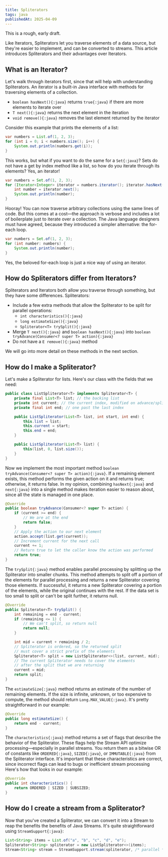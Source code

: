 ```yaml
---
title: Spliterators
tags: java
publishedAt: 2025-04-09
---
```


<Warning>This is a rough, early draft.</Warning>

Like Iterators, Spliterators let you traverse elements of a data source, but they're easier to implement, and can be converted to streams.
This article introduces Spliterators and their advantages over Iterators.

## What is an Iterator?

Let's walk through iterators first, since that will help with understanding Spliterators.
An iterator is a built-in Java interface with methods for traversing elements of a collection.

- `boolean hasNext(){:java}` returns `true{:java}` if there are more elements to iterate over
- `T next(){:java}` returns the next element in the iteration
- `void remove(){:java}` removes the last element returned by the iterator

Consider this example that prints the elements of a list:

```java
var numbers = List.of(1, 2, 3);
for (int i = 0; i < numbers.size(); i++) {
    System.out.println(numbers.get(i));
}
```

This works, but what if you want to do the same for a `Set{:java}`? Sets do not have a get by index method like a list, so how do you iterate through its elements? Yes, an iterator!

```java
var numbers = Set.of(1, 2, 3);
for (Iterator<Integer> iterator = numbers.iterator(); iterator.hasNext();) {
    int number = iterator.next();
    System.out.println(number);
}
```

Hooray! You can now traverse arbitrary collections using the same lines of code.
But this comes at a cost—the approach is verbose and includes a lot of boilerplate just to iterate over a collection.
The Java language designers must have agreed, because they introduced a simpler alternative: the for-each loop.

```java
var numbers = Set.of(1, 2, 3);
for (int number: numbers) {
    System.out.println(number);
}
```

Yes, the beloved for-each loop is just a nice way of using an iterator.

## How do Spliterators differ from Iterators?

Spliterators and Iterators both allow you traverse through something, but they have some differences. Spliterators:

- Include a few extra methods that allow the Spliterator to be split for parallel operations:
    - `int characteristics(){:java}`
    - `long estimateSize(){:java}`
    - `Spliterator<T> trySplit(){:java}`
- Merge `T next(){:java}` and `boolean hasNext(){:java}` into `boolean tryAdvance(Consumer<? super T> action){:java}`
- Do not have a `E remove(){:java}` method

We will go into more detail on these methods in the next section.

## How do I make a Spliterator?

Let's make a Spliterator for lists. Here's our class with the fields that we need:

```java
public class ListSpliterator<T> implements Spliterator<T> {
    private final List<T> list; // the backing list
    private int current; // the current index, modified on advance/split
    private final int end; // one past the last index

    public ListSpliterator(List<T> list, int start, int end) {
        this.list = list;
        this.current = start;
        this.end = end;
    }

    public ListSpliterator(List<T> list) {
        this(list, 0, list.size());
    }
}
```

Now we implement the most important method `boolean tryAdvance(Consumer<? super T> action){:java}`.
If a remaining element exists, this method performs the given action on it and returns true; otherwise, it returns false.
In my opinion, combining `hasNext{:java}` and `next{:java}` into a single method makes iteration easier to reason about, since all the state is managed in one place.

```java
@Override
public boolean tryAdvance(Consumer<? super T> action) {
    if (current >= end) {
        // We are at the end
        return false;
    }
    // Apply the action to our next element
    action.accept(list.get(current));
    // Increment current for the next call
    current += 1;
    // Return true to let the caller know the action was performed
    return true;
}
```

The `trySplit{:java}` method enables parallel processing by splitting up the Spliterator into smaller chunks.
This method attempts to split off a portion of the elements for parallel processing and returns a new Spliterator covering those elements.
If successful, it returns a new Spliterator covering a portion of the elements, while the original continues with the rest. If the data set is too small to split or can't be split further, it returns null.

```java
@Override
public Spliterator<T> trySplit() {
    int remaining = end - current;
    if (remaining <= 1) {
        // We can't split, so return null
        return null;
    }

    int mid = current + remaining / 2;
    // Spliterator is ordered, so the returned split
    // must cover a strict prefix of the elements
    Spliterator<T> split = new ListSpliterator<>(list, current, mid);
    // The current Spliterator needs to cover the elements
    // after the split that we are returning
    current = mid;
    return split;
}
```

The `estimateSize{:java}` method returns an estimate of the number of remaining elements.
If the size is infinite, unknown, or too expensive to compute, the method should return `Long.MAX_VALUE{:java}`.
It's pretty straightforward in our example:

```java
@Override
public long estimateSize() {
    return end - current;
}
```

The `characteristics{:java}` method returns a set of flags that describe the behavior of the Spliterator.
These flags help the Stream API optimize processing—especially in parallel streams.
You return them as a bitwise OR of constants like `ORDERED{:java}`, `SIZED{:java}`, or `IMMUTABLE{:java}` from the Spliterator interface.
It's important that these characteristics are correct, since incorrect flags can lead to bugs or inefficient stream processing
Here's how that looks in our example:

```java
@Override
public int characteristics() {
    return ORDERED | SIZED | SUBSIZED;
}
```

## How do I create a stream from a Spliterator?

Now that you've created a Spliterator, we can convert it into a Stream to reap the benefits the benefits of Java Streams.
It's quite straightforward using `StreamSupport{:java}`:

```java
List<String> items = List.of("a", "b", "c", "d", "e");
Spliterator<String> spliterator = new ListSpliterator<>(items);
Stream<String> stream = StreamSupport.stream(spliterator, /* parallel */ false);
```

